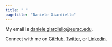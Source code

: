 ```yaml
---
title: " "
pagetitle: "Daniele Giardiello"
---
```


<link rel="stylesheet" href="styles.css" type="text/css">

<link rel="stylesheet" href="https://cdn.jsdelivr.net/gh/jpswalsh/academicons@1/css/academicons.min.css">

My email is [daniele.giardiello@eurac.edu](daniele.giardiello@eurac.edu).  

Connect with me on  [GitHub](https://github.com/danielegiardiello), [Twitter](https://twitter.com/DGiardiello_), or [Linkedin](https://www.linkedin.com/in/daniele-giardiello-77892a84/).